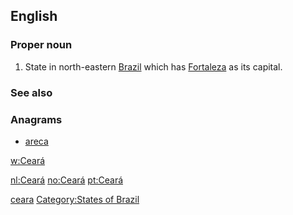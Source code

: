 {{also|ceară}}
==English==

===Proper noun===
{{en-proper noun}}

# State in north-eastern [[Brazil]] which has [[Fortaleza]] as its capital.

===See also===

===Anagrams===
* [[areca#English|areca]]

[[w:Ceará]]

[[Category:English terms spelled with Á|ceara]]
[[Category:States of Brazil]]

[[nl:Ceará]]
[[no:Ceará]]
[[pt:Ceará]]